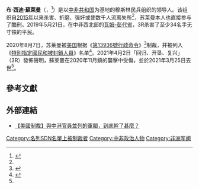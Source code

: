 '''布·西迪·蘇萊曼'''（{{lang-en|Bi Sidi Souleymane}}，{{bd|1962年|7月20日|2021年|3月25日|catIdx= Souleymane}}<ref name="death">{{cite news |title=Key C. Africa Rebel Group Says Chief Has Been Killed |url=https://www.barrons.com/news/key-c-africa-rebel-group-says-chief-has-been-killed-01617368404?tesla=y |access-date=2021-04-02 |work=Barron's |date=2021-04-02 |archive-date=2021-10-28 |archive-url=https://web.archive.org/web/20211028075841/https://www.barrons.com/news/key-c-africa-rebel-group-says-chief-has-been-killed-01617368404?tesla=y }}</ref>）是以[[中非共和國|中非共和国]]为基地的穆斯林民兵组织{{le|回归、开垦、复兴|Return, Reclamation, Rehabilitation|「回归、开垦、复兴」（3R）}}的领导人。该组织自[[2015年|2015年]]以来杀害、折磨、强奸或使数千人流离失所<ref name="sm1087"/>，苏莱曼本人也直接参与了酷刑。2019年5月21日，在中非西北部的[[瓦姆-彭代省|瓦姆-彭代省]]，3R杀害了至少34名手无寸铁的平民。

2020年8月7日，苏莱曼被[[美国|美国]]根据《[[第13936號行政命令|第13936號行政命令]]》<ref name="sm1087">{{cite news |title=Treasury Sanctions Militia Leader in Central African Republic for Human Rights Abuse |url=https://home.treasury.gov/news/press-releases/sm1087 |publisher=U.S. DEPARTMENT OF THE TREASURY |date=2020-08-07 |accessdate=2020-08-10 |archive-date=2020-08-22 |archive-url=https://web.archive.org/web/20200822092851/https://home.treasury.gov/news/press-releases/sm1087 |dead-url=no }}</ref>制裁，并被列入《[[特別指定國民和被封鎖人員|特別指定國民和被封鎖人員]]》名单<ref>{{cite news |title=Hong Kong-related Designations; Central African Republic Designation |url=https://www.treasury.gov/resource-center/sanctions/OFAC-Enforcement/Pages/20200807.aspx |publisher=U.S. DEPARTMENT OF THE TREASURY |date=2020-08-07 |accessdate=2020-08-10 |archive-date=2020-08-23 |archive-url=https://web.archive.org/web/20200823172959/https://www.treasury.gov/resource-center/sanctions/OFAC-Enforcement/Pages/20200807.aspx |dead-url=no }}</ref>。2021年4月2日「回归、开垦、复兴」（3R）發佈聲明，蘇萊曼在2020年11月{{le|Bossembélé}}鎮的襲擊中受傷，並於2021年3月25日去世<ref name="death"/>。

==參考文獻==
{{reflist}}

==外部連結==
*[https://www.cup.com.hk/2020/08/12/central-african-us-sanctions-bi-sidi-souleymane/ 【美國制裁】與中港官員並列的軍閥，到底幹了甚麼？] {{Wayback|url=https://www.cup.com.hk/2020/08/12/central-african-us-sanctions-bi-sidi-souleymane/ |date=20201130103718 }}

[[Category:名列SDN名單上被制裁者|Category:名列SDN名單上被制裁者]]
[[Category:中非政治人物|Category:中非政治人物]]
[[Category:非洲军阀|Category:非洲军阀]]